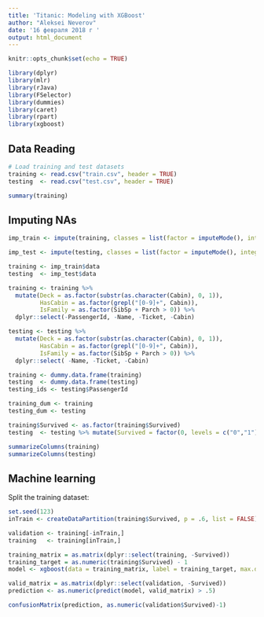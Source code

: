 ```yaml
---
title: 'Titanic: Modeling with XGBoost'
author: "Aleksei Neverov"
date: '16 февраля 2018 г '
output: html_document
---
```


```r
knitr::opts_chunk$set(echo = TRUE)
```

```r
library(dplyr)
library(mlr)
library(rJava)
library(FSelector)
library(dummies)
library(caret)
library(rpart)
library(xgboost)
```

## Data Reading
```r
# Load training and test datasets
training <- read.csv("train.csv", header = TRUE)
testing  <- read.csv("test.csv", header = TRUE)
```

```r
summary(training)
```

## Imputing NAs
```r
imp_train <- impute(training, classes = list(factor = imputeMode(), integer = imputeMean(), numeric = imputeMean()), dummy.classes = c("integer","factor"), dummy.type = "numeric")

imp_test <- impute(testing, classes = list(factor = imputeMode(), integer = imputeMean(), numeric = imputeMean()), dummy.classes = c("integer","factor"), dummy.type = "numeric")

training <- imp_train$data
testing  <- imp_test$data
```

```r
training <- training %>%
  mutate(Deck = as.factor(substr(as.character(Cabin), 0, 1)),
         HasCabin = as.factor(grepl("[0-9]+", Cabin)),
         IsFamily = as.factor(SibSp + Parch > 0)) %>%
  dplyr::select(-PassengerId, -Name, -Ticket, -Cabin)

testing <- testing %>%
  mutate(Deck = as.factor(substr(as.character(Cabin), 0, 1)),
         HasCabin = as.factor(grepl("[0-9]+", Cabin)),
         IsFamily = as.factor(SibSp + Parch > 0)) %>%
  dplyr::select( -Name, -Ticket, -Cabin)

training <- dummy.data.frame(training)
testing  <- dummy.data.frame(testing)
testing_ids <- testing$PassengerId

training_dum <- training
testing_dum <- testing

training$Survived <- as.factor(training$Survived)
testing  <- testing %>% mutate(Survived = factor(0, levels = c("0","1")))

summarizeColumns(training)
summarizeColumns(testing)

```

## Machine learning

Split the training dataset:
```r
set.seed(123)
inTrain <- createDataPartition(training$Survived, p = .6, list = FALSE)

validation <- training[-inTrain,]
training   <- training[inTrain,]
```

```r
training_matrix = as.matrix(dplyr::select(training, -Survived))
training_target = as.numeric(training$Survived) - 1
model <- xgboost(data = training_matrix, label = training_target, max.depth = 5, eta = 1, nthread = 2, nround = 300, objective = "binary:logistic")

valid_matrix = as.matrix(dplyr::select(validation, -Survived))
prediction <- as.numeric(predict(model, valid_matrix) > .5)

confusionMatrix(prediction, as.numeric(validation$Survived)-1)
```